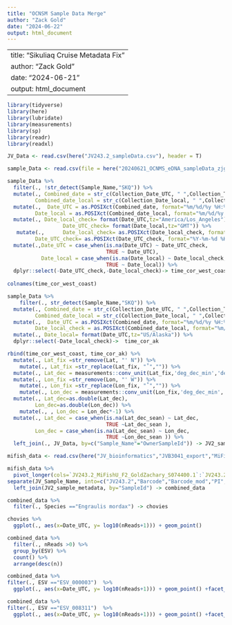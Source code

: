 ```yaml
---
title: "OCNSM Sample Data Merge"
author: "Zack Gold"
date: "2024-06-22"
output: html_document
---
```


---
title: "Sikuliaq Cruise Metadata Fix"
author: "Zack Gold"
date: "2024-06-21"
output: html_document
---

```r
library(tidyverse)
library(here)
library(lubridate)
library(measurements)
library(sp)
library(readr)
library(readxl)

```

```r
JV_Data <- read.csv(here("JV243.2_sampleData.csv"), header = T)

sample_Data <- read.csv(file = here("20240621_OCNMS_eDNA_sampleData_zjg.csv"), header=T,fileEncoding="UTF-8")
```

```r

sample_Data %>% 
  filter(., !str_detect(Sample_Name,"SKQ")) %>% 
  mutate(., Combined_date = str_c(Collection_Date_UTC, " ",Collection_Time_UTC),
         Combined_date_local = str_c(Collection_Date_local, " ",Collection_Time_local)) %>% 
  mutate(.,  Date_UTC = as.POSIXct(Combined_date, format="%m/%d/%y %H:%M", tz="UTC"),
         Date_local = as.POSIXct(Combined_date_local, format="%m/%d/%y %H:%M", tz="America/Los_Angeles")) %>%
  mutate(., Date_local_check= format(Date_UTC,tz="America/Los_Angeles"),
                  Date_UTC_check= format(Date_local,tz="GMT")) %>% 
   mutate(.,      Date_local_check= as.POSIXct(Date_local_check, format="%Y-%m-%d %H:%M:%S", tz="America/Los_Angeles"),
         Date_UTC_check= as.POSIXct(Date_UTC_check, format="%Y-%m-%d %H:%M:%S", tz="UTC")) %>% 
  mutate(.,Date_UTC = case_when(is.na(Date_UTC) ~ Date_UTC_check,
                                TRUE ~ Date_UTC),
           Date_local = case_when(is.na(Date_local) ~ Date_local_check,
                                TRUE ~ Date_local)) %>% 
  dplyr::select(-Date_UTC_check,-Date_local_check)-> time_cor_west_coast
  
colnames(time_cor_west_coast)
```

```r
sample_Data %>% 
    filter(., str_detect(Sample_Name,"SKQ")) %>% 
  mutate(., Combined_date = str_c(Collection_Date_UTC, " ",Collection_Time_UTC),
         Combined_date_local = str_c(Collection_Date_local, " ",Collection_Time_local)) %>% 
  mutate(.,  Date_UTC = as.POSIXct(Combined_date, format="%m/%d/%y %H:%M", tz="UTC"),
         Date_local_check = as.POSIXct(Combined_date_local, format="%m/%d/%y %H:%M", tz="US/Alaska")) %>%
  mutate(., Date_local= format(Date_UTC,tz="US/Alaska")) %>% 
  dplyr::select(-Date_local_check)->  time_cor_ak

```

```r
rbind(time_cor_west_coast, time_cor_ak) %>% 
  mutate(., Lat_fix =str_remove(Lat, "' N")) %>% 
    mutate(., Lat_fix =str_replace(Lat_fix, "˚","")) %>% 
  mutate(., Lat_dec = measurements::conv_unit(Lat_fix,'deg_dec_min','dec_deg')) %>% 
  mutate(., Lon_fix =str_remove(Lon, "' W")) %>% 
    mutate(., Lon_fix =str_replace(Lon_fix, "˚","")) %>%
    mutate(., Lon_dec = measurements::conv_unit(Lon_fix,'deg_dec_min','dec_deg')) %>% 
  mutate(., Lat_dec=as.double(Lat_dec),
         Lon_dec=as.double(Lon_dec)) %>% 
    mutate(., , Lon_dec = Lon_dec*-1) %>% 
  mutate(., Lat_dec = case_when(is.na(Lat_dec_sean) ~ Lat_dec,
                                TRUE ~Lat_dec_sean ),
         Lon_dec = case_when(is.na(Lat_dec_sean) ~ Lon_dec,
                                TRUE ~Lon_dec_sean )) %>% 
  left_join(., JV_Data, by=c("Sample_Name"="OwnerSampleId")) -> JV2_sample_metadata


```

```r

mifish_data <- read.csv(here("JV_bioinformatics","JVB3041_export","MiFishU_F2","MiFishU_F2_tab+taxa.csv"), header = T)

mifish_data %>% 
  pivot_longer(cols=`JV243.2_MiFishU_F2_GoldZachary_S074400.1`:`JV243.2_MiFishU_F2_GoldZachary_S074783.1`, names_to = "JV_Sample_Name", values_to = "nReads") %>% 
separate(JV_Sample_Name, into=c("JV243.2","Barcode","Barcode_mod","PI","SampleId"), sep="_", remove=F) %>% mutate(., SampleId=str_sub(SampleId,end=-3)) %>% 
  left_join(JV2_sample_metadata, by="SampleId") -> combined_data
```

```r
combined_data %>% 
  filter(., Species =="Engraulis mordax") -> chovies

chovies %>% 
  ggplot(., aes(x=Date_UTC, y= log10(nReads+1))) + geom_point()

```

```r

combined_data %>% 
  filter(., nReads >0) %>% 
  group_by(ESV) %>% 
  count() %>% 
  arrange(desc(n))

```

```r

combined_data %>% 
filter(., ESV =="ESV_000003")  %>% 
  ggplot(., aes(x=Date_UTC, y= log10(nReads+1))) + geom_point() +facet_wrap(~Species)


```

```r

combined_data %>% 
filter(., ESV =="ESV_008311")  %>% 
  ggplot(., aes(x=Date_UTC, y= log10(nReads+1))) + geom_point() +facet_wrap(~Species)


```


